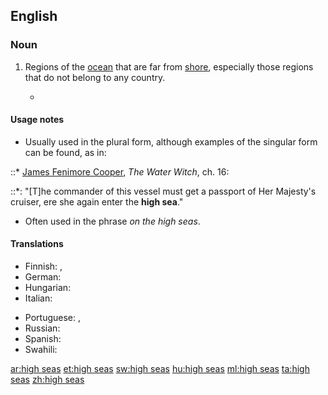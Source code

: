 ==English==

===Noun===
{{head|en|plural|head=[[high]] [[seas]]}}

# {{context|nautical|lang=en}} Regions of the [[ocean]] that are far from [[shore]], especially those regions that do not belong to any country.
#*{{quote-magazine|date=2013-06-08|volume=407|issue=8839|page=52|magazine={{w|The Economist}}
|title=[http://www.economist.com/news/international/21579039-chinas-growing-empire-ports-abroad-mainly-about-trade-not-aggression-new-masters The new masters and commanders]
|passage=From the ground, Colombo’s port does not look like much. . . . For mariners leaving the port after lonely nights on the '''high seas''', the delights of the B52 Night Club and Stallion Pub lie a stumble away.}}

====Usage notes====
* Usually used in the plural form, although examples of the singular form can be found, as in:
::* {{circa|1830}} [[w:James Fenimore Cooper|James Fenimore Cooper]], ''The Water Witch'', ch. 16:
::*: "[T]he commander of this vessel must get a passport of Her Majesty's cruiser, ere she again enter the '''high sea'''."
* Often used in the phrase ''on the high seas''.

====Translations====
{{trans-top|regions of ocean far from shore}}
* Finnish: {{t+|fi|avomeri}}, {{t|fi|ulkomeri}}
* German: {{t|de|Hochsee|f}}
* Hungarian: {{t+|hu|nyílt tenger}}
* Italian: {{t|it|alto mare|m}}
{{trans-mid}}
* Portuguese: {{t+|pt|alto-mar|m}}, {{t+|pt|largo|m}}
* Russian: {{t+|ru|открытое море|n|tr=otkrýtnoje móre}}
* Spanish: {{t+|es|alta mar|f}}
* Swahili: {{t+|sw|majimakuu}}
{{trans-bottom}}

[[ar:high seas]]
[[et:high seas]]
[[sw:high seas]]
[[hu:high seas]]
[[ml:high seas]]
[[ta:high seas]]
[[zh:high seas]]